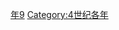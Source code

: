 {{Catnav|頁面分類|历史|歷史時代|年|4世纪各年}}
{{Commons category|319}}

[[Category:310年代|年9]]
[[Category:4世纪各年|Category:4世纪各年]]